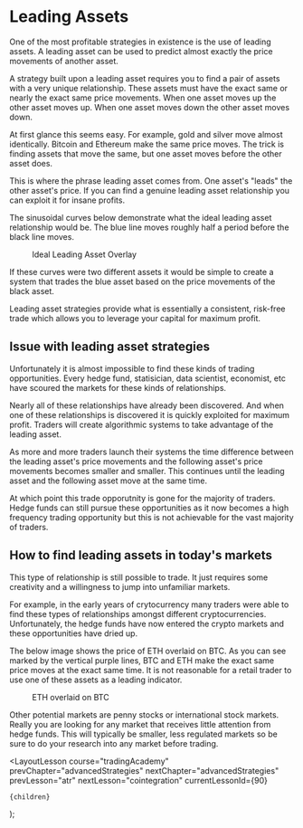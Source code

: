
# Leading Assets

One of the most profitable strategies in existence is the use of leading assets. A leading asset can be used to predict almost
exactly the price movements of another asset.

A strategy built upon a leading asset requires you to find a pair of assets with a very unique relationship. These assets must
have the exact same or nearly the exact same price movements. When one asset moves up the other asset moves up. When one asset
moves down the other asset moves down.

At first glance this seems easy. For example, gold and silver move almost identically. Bitcoin and Ethereum make the same
price moves. The trick is finding assets that move the same, but one asset moves before the other asset does.

This is where the phrase leading asset comes from. One asset's "leads" the other asset's price. If you can find a genuine
leading asset relationship you can exploit it for insane profits.

The sinusoidal curves below demonstrate what the ideal leading asset relationship would be. The blue line moves roughly half
a period before the black line moves.

<figure>
  <Image
    src="/images/courses/tradingAcademy/advancedStrategies/leadingAsset/sineCurves.webp"
    height={572}
    width={761}
    alt=""
  />
  <figcaption>Ideal Leading Asset Overlay</figcaption>
</figure>

If these curves were two different assets it would be simple to create a system that trades the blue asset based on the
price movements of the black asset.

Leading asset strategies provide what is essentially a consistent, risk-free trade which allows you to leverage your capital
for maximum profit.

## Issue with leading asset strategies

Unfortunately it is almost impossible to find these kinds of trading opportunities. Every hedge fund, statisician, data scientist,
economist, etc have scoured the markets for these kinds of relationships.

Nearly all of these relationships have already been discovered. And when one of these relationships is discovered it is quickly
exploited for maximum profit. Traders will create algorithmic systems to take advantage of the leading asset.

As more and more traders launch their systems the time difference between the leading asset's price movements and the following
asset's price movements becomes smaller and smaller. This continues until the leading asset and the following asset move at the
same time.

At which point this trade opporutnity is gone for the majority of traders. Hedge funds can still pursue these opportunities as
it now becomes a high frequency trading opportunity but this is not achievable for the vast majority of traders.

## How to find leading assets in today's markets

This type of relationship is still possible to trade. It just requires some creativity and a willingness to jump into
unfamiliar markets.

For example, in the early years of crytocurrency many traders were able to find these types of relationships amongst different
cryptocurrencies. Unfortunately, the hedge funds have now entered the crypto markets and these opportunities have dried up.

The below image shows the price of ETH overlaid on BTC. As you can see marked by the vertical purple lines, BTC and ETH make
the exact same price moves at the exact same time. It is not reasonable for a retail trader to use one of these assets as a
leading indicator.

<figure>
  <Image
    src="/images/courses/tradingAcademy/advancedStrategies/leadingAsset/btceth.webp"
    height={2160}
    width={3840}
    alt=""
  />
  <figcaption>ETH overlaid on BTC</figcaption>
</figure>

Other potential markets are penny stocks or international stock markets. Really you are looking for any market that receives
little attention from hedge funds. This will typically be smaller, less regulated markets so be sure to do your research
into any market before trading.

  <LayoutLesson
    course="tradingAcademy"
    prevChapter="advancedStrategies"
    nextChapter="advancedStrategies"
    prevLesson="atr"
    nextLesson="cointegration"
    currentLessonId={90}
  >
    {children}
  </LayoutLesson>
);

